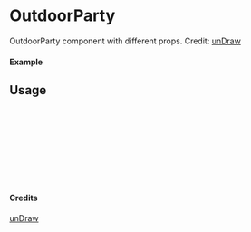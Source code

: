 
<Meta of={OutdoorParty} title="unDraw/OutdoorParty" />

# OutdoorParty

OutdoorParty component with different props.
Credit: [unDraw](https://undraw.co/illustrations)

#### Example

<Canvas of={OutdoorParty.Primary} />

## Usage

```ts
import { OutdoorParty } from "yadl-ui";

const Example = () => {
  return (
      <OutdoorParty />
  );
};

export default Example;
```

#### Credits
[unDraw](https://undraw.co/illustrations)
